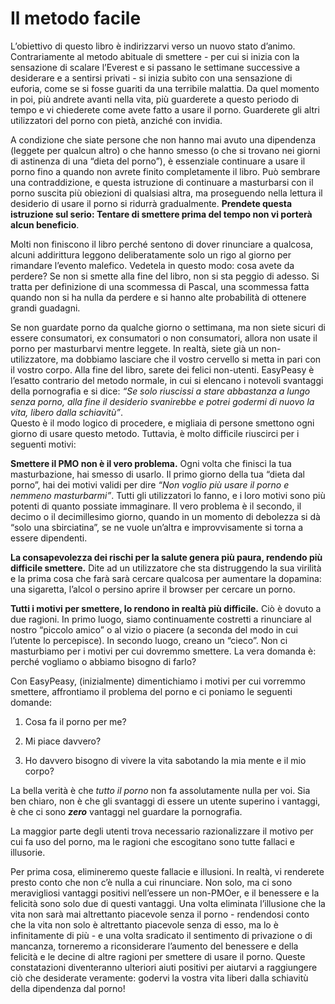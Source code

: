 # Il metodo facile

L'obiettivo di questo libro è indirizzarvi verso un nuovo stato d'animo. Contrariamente al metodo abituale di smettere - per cui si inizia con la sensazione di scalare l'Everest e si passano le settimane successive a desiderare e a sentirsi privati - si inizia subito con una sensazione di euforia, come se si fosse guariti da una terribile malattia. Da quel momento in poi, più andrete avanti nella vita, più guarderete a questo periodo di tempo e vi chiederete come avete fatto a usare il porno. Guarderete gli altri utilizzatori del porno con pietà, anziché con invidia.

A condizione che siate persone che non hanno mai avuto una dipendenza (leggete per qualcun altro) o che hanno smesso (o che si trovano nei giorni di astinenza di una "dieta del porno"), è essenziale continuare a usare il porno fino a quando non avrete finito completamente il libro. Può sembrare una contraddizione, e questa istruzione di continuare a masturbarsi con il porno suscita più obiezioni di qualsiasi altra, ma proseguendo nella lettura il desiderio di usare il porno si ridurrà gradualmente. **Prendete questa istruzione sul serio: Tentare di smettere prima del tempo non vi porterà alcun beneficio**.

Molti non finiscono il libro perché sentono di dover rinunciare a qualcosa, alcuni addirittura leggono deliberatamente solo un rigo al giorno per rimandare l'evento malefico. Vedetela in questo modo: cosa avete da perdere? Se non si smette alla fine del libro, non si sta peggio di adesso. Si tratta per definizione di una scommessa di Pascal, una scommessa fatta quando non si ha nulla da perdere e si hanno alte probabilità di ottenere grandi guadagni.

Se non guardate porno da qualche giorno o settimana, ma non siete sicuri di essere consumatori, ex consumatori o non consumatori, allora non usate il porno per masturbarvi mentre leggete. In realtà, siete già un non-utilizzatore, ma dobbiamo lasciare che il vostro cervello si metta in pari con il vostro corpo. Alla fine del libro, sarete dei felici non-utenti. EasyPeasy è l'esatto contrario del metodo normale, in cui si elencano i notevoli svantaggi della pornografia e si dice: *"Se solo riuscissi a stare abbastanza a lungo senza porno, alla fine il desiderio svanirebbe e potrei godermi di nuovo la vita, libero dalla schiavitù"*.\
Questo è il modo logico di procedere, e migliaia di persone smettono ogni giorno di usare questo metodo. Tuttavia, è molto difficile riuscirci per i seguenti motivi:

**Smettere il PMO non è il vero problema.** Ogni volta che finisci la tua masturbazione, hai smesso di usarlo. Il primo giorno della tua "dieta dal porno", hai dei motivi validi per dire *"Non voglio più usare il porno e nemmeno masturbarmi"*. Tutti gli utilizzatori lo fanno, e i loro motivi sono più potenti di quanto possiate immaginare. Il vero problema è il secondo, il decimo o il decimillesimo giorno, quando in un momento di debolezza si dà "solo una sbirciatina", se ne vuole un'altra e improvvisamente si torna a essere dipendenti.

**La consapevolezza dei rischi per la salute genera più paura, rendendo più difficile smettere.** Dite ad un utilizzatore che sta distruggendo la sua virilità e la prima cosa che farà sarà cercare qualcosa per aumentare la dopamina: una sigaretta, l'alcol o persino aprire il browser per cercare un porno.

**Tutti i motivi per smettere, lo rendono in realtà più difficile.** Ciò è dovuto a due ragioni. In primo luogo, siamo continuamente costretti a rinunciare al nostro "piccolo amico" o al vizio o piacere (a seconda del modo in cui l'utente lo percepisce). In secondo luogo, creano un "cieco". Non ci masturbiamo per i motivi per cui dovremmo smettere. La vera domanda è: perché vogliamo o abbiamo bisogno di farlo?

Con EasyPeasy, (inizialmente) dimentichiamo i motivi per cui vorremmo smettere, affrontiamo il problema del porno e ci poniamo le seguenti domande:

1.  Cosa fa il porno per me?

2.  Mi piace davvero?

3.  Ho davvero bisogno di vivere la vita sabotando la mia mente e il mio corpo?

La bella verità è che *tutto il porno* non fa assolutamente nulla per voi. Sia ben chiaro, non è che gli svantaggi di essere un utente superino i vantaggi, è che ci sono ***zero*** vantaggi nel guardare la pornografia.

La maggior parte degli utenti trova necessario razionalizzare il motivo per cui fa uso del porno, ma le ragioni che escogitano sono tutte fallaci e illusorie.

Per prima cosa, elimineremo queste fallacie e illusioni. In realtà, vi renderete presto conto che non c'è nulla a cui rinunciare. Non solo, ma ci sono meravigliosi vantaggi positivi nell'essere un non-PMOer, e il benessere e la felicità sono solo due di questi vantaggi. Una volta eliminata l'illusione che la vita non sarà mai altrettanto piacevole senza il porno - rendendosi conto che la vita non solo è altrettanto piacevole senza di esso, ma lo è infinitamente di più - e una volta sradicato il sentimento di privazione o di mancanza, torneremo a riconsiderare l'aumento del benessere e della felicità e le decine di altre ragioni per smettere di usare il porno. Queste constatazioni diventeranno ulteriori aiuti positivi per aiutarvi a raggiungere ciò che desiderate veramente: godervi la vostra vita liberi dalla schiavitù della dipendenza dal porno!
